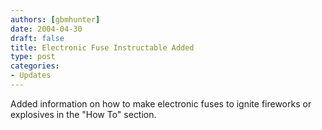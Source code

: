 ```yaml
---
authors: [gbmhunter]
date: 2004-04-30 
draft: false
title: Electronic Fuse Instructable Added
type: post
categories:
- Updates
---
```



Added information on how to make electronic fuses to ignite fireworks or explosives in the "How To" section.
